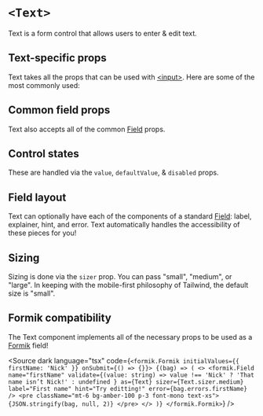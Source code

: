 


<Meta of={Stories} />

# `<Text>`

Text is a form control that allows users to enter & edit text.

## Text-specific props

Text takes all the props that can be used with
[&lt;input&gt;](https://react.dev/reference/react-dom/components/input). Here
are some of the most commonly used:

<ArgTypes of={Stories} sort="requiredFirst" />

## Common field props

Text also accepts all of the common [Field](/docs/forms-field--docs) props.

<ArgTypes of={FieldControl} sort="requiredFirst" />

## Control states

These are handled via the `value`, `defaultValue`, & `disabled` props.

<Canvas of={Stories.AllControlStates} sourceState="shown" />

## Field layout

Text can optionally have each of the components of a standard
[Field](/docs/forms-field--docs): label, explainer, hint, and error. Text
automatically handles the accessibility of these pieces for you!

<Canvas of={Stories.Field} sourceState="shown" />

## Sizing

Sizing is done via the `sizer` prop. You can pass "small", "medium", or "large".
In keeping with the mobile-first philosophy of Tailwind, the default size is
"small".

<Canvas of={Stories.AllSizes} sourceState="shown" />

## Formik compatibility

The Text component implements all of the necessary props to be used as a
[Formik](https://formik.org/docs/api/field) field!

<Canvas of={Stories.Formik} sourceState="none" />

<Source
  dark
  language="tsx"
  code={`
    <formik.Formik initialValues={{ firstName: 'Nick' }} onSubmit={() => {}}>
      {(bag) => (
        <>
          <formik.Field
            name="firstName"
            validate={(value: string) =>
              value !== 'Nick' ? 'That name isn’t Nick!' : undefined
            }
            as={Text}
            sizer={Text.sizer.medium}
            label="First name"
            hint="Try editting!"
            error={bag.errors.firstName}
          />
          <pre className="mt-6 bg-amber-100 p-3 font-mono text-xs">
            {JSON.stringify(bag, null, 2)}
          </pre>
        </>
      )}
    </formik.Formik>
  `}
/>

